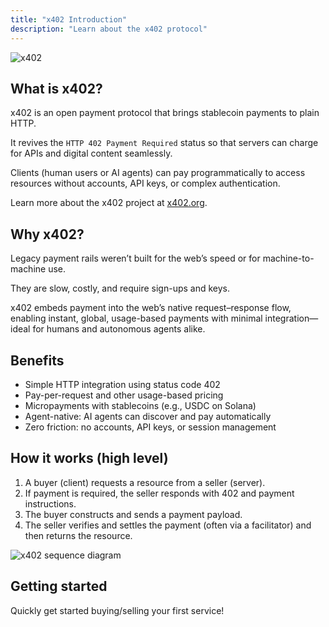 ```yaml
---
title: "x402 Introduction"
description: "Learn about the x402 protocol"
---
```


<img src="/images/x402/x402-1.webp" alt="x402" />

## What is x402?

x402 is an open payment protocol that brings stablecoin payments to plain HTTP.   

It revives the `HTTP 402 Payment Required` status so that servers can charge for APIs and digital content seamlessly.  

Clients (human users or AI agents) can pay programmatically to access resources without accounts, API keys, or complex authentication.

<Note>Learn more about the x402 project at [x402.org](https://x402.org).</Note>

## Why x402?

Legacy payment rails weren’t built for the web’s speed or for machine-to-machine use.  

They are slow, costly, and require sign-ups and keys.  

x402 embeds payment into the web’s native request–response flow, enabling instant, global, usage-based payments with minimal integration—ideal for humans and autonomous agents alike.

## Benefits

- Simple HTTP integration using status code 402
- Pay-per-request and other usage-based pricing
- Micropayments with stablecoins (e.g., USDC on Solana)
- Agent-native: AI agents can discover and pay automatically
- Zero friction: no accounts, API keys, or session management

## How it works (high level)

1. A buyer (client) requests a resource from a seller (server).
2. If payment is required, the seller responds with 402 and payment instructions.
3. The buyer constructs and sends a payment payload.
4. The seller verifies and settles the payment (often via a facilitator) and then returns the resource.

![x402 sequence diagram](/images/x402-sequence-diagram.svg)

## Getting started

<Card title="Quickstart" icon="rocket" horizontal href="/x402/quickstart">
  Quickly get started buying/selling your first service!
</Card>
